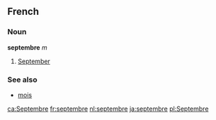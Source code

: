==French==
===Noun===
'''septembre''' ''m''

# [[September]]

===See also===
*[[mois]]

[[ca:Septembre]]
[[fr:septembre]]
[[nl:septembre]]
[[ja:septembre]]
[[pl:Septembre]]